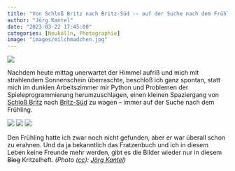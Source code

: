 ```yaml
---
title: "Von Schloß Britz nach Britz-Süd -- auf der Suche nach dem Frühling"
author: "Jörg Kantel"
date: "2023-03-22 17:45:00"
categories: [Neukölln, Photographie]
image: "images/milchmadchen.jpg"
---
```


[![](images/milchmaedchen-b.jpg)](https://www.flickr.com/photos/schockwellenreiter/52764457784/)

Nachdem heute mittag unerwartet der Himmel aufriß und mich mit strahlendem Sonnenschein überraschte, beschloß ich ganz spontan, statt mich im dunklen Arbeitszimmer mir Python und Problemen der Spieleprogrammierung herumzuschlagen, einen kleinen Spaziergang von [Schloß Britz](https://de.wikipedia.org/wiki/Schloss_Britz) nach [Britz-Süd](https://www.komoot.de/highlight/979329) zu wagen -- immer auf der Suche nach dem Frühling.

[![](images/britzvorfruehling1.jpg)](https://www.flickr.com/photos/schockwellenreiter/52764613915/)&nbsp;[![](images/britzvorfruehling2.jpg)](https://www.flickr.com/photos/schockwellenreiter/52764460799/)&nbsp;[![](images/britzvorfruehling3.jpg)](https://www.flickr.com/photos/schockwellenreiter/52763669947/)

Den Frühling hatte ich zwar noch nicht gefunden, aber er war überall schon zu erahnen. Und da ja bekanntlich das Fratzenbuch und ich in diesem Leben keine Freunde mehr werden, gibt es die Bilder wieder nur in diesem ~~Blog~~ Kritzelheft. *(Photo ([cc](http://creativecommons.org/licenses/by-nc-nd/2.0/)): [Jörg Kantel](http://cognitiones.kantel-chaos-team.de/cv.html))*